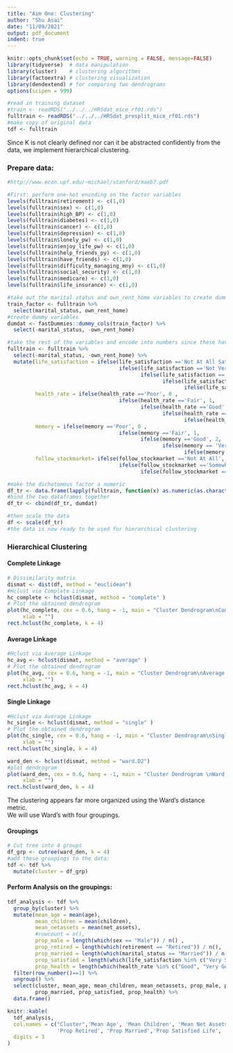 ```yaml
---
title: "Aim One: Clustering"
author: "Shu Asai"
date: "11/09/2021"
output: pdf_document
indent: true
---
```


```r
knitr::opts_chunk$set(echo = TRUE, warning = FALSE, message=FALSE)
library(tidyverse)  # data manipulation
library(cluster)    # clustering algorithms
library(factoextra) # clustering visualization
library(dendextend) # for comparing two dendrograms
options(scipen = 999)
```

```r
#read in training dataset
#train <- readRDS("../../../HRSdat_mice_rf01.rds")
fulltrain <- readRDS("../../../HRSdat_presplit_mice_rf01.rds")
#make copy of original data
tdf <- fulltrain
```

Since K is not clearly defined nor can it be abstracted confidently from the data, we implement hierarchical clustering.  

### Prepare data:  
```r
#http://www.econ.upf.edu/~michael/stanford/maeb7.pdf

#First: perform one-hot encoding on the factor variables
levels(fulltrain$retirement) <- c(1,0)
levels(fulltrain$sex) <- c(1,0)
levels(fulltrain$high_BP) <- c(1,0)
levels(fulltrain$diabetes) <- c(1,0)
levels(fulltrain$cancer) <- c(1,0)
levels(fulltrain$depression) <- c(1,0)
levels(fulltrain$lonely_pw) <- c(1,0)
levels(fulltrain$enjoy_life_pw) <- c(1,0)
levels(fulltrain$help_friends_py) <- c(1,0)
levels(fulltrain$have_friends) <- c(1,0)
levels(fulltrain$difficulty_managing_mny) <- c(1,0)
levels(fulltrain$social_security) <- c(1,0)
levels(fulltrain$medicare) <- c(1,0)
levels(fulltrain$life_insurance) <- c(1,0)

#take out the marital status and own_rent_home variables to create dummy variables
train_factor <- fulltrain %>% 
  select(marital_status, own_rent_home)
#create dummy variables
dumdat <- fastDummies::dummy_cols(train_factor) %>% 
  select(-marital_status, -own_rent_home)

#take the rest of the variables and encode into numbers since these have natural ordering
fulltrain <- fulltrain %>% 
  select(-marital_status, -own_rent_home) %>% 
  mutate(life_satisfaction = ifelse(life_satisfaction =='Not At All Satisfied', 0 ,
                                    ifelse(life_satisfaction =='Not Very Satisfied', 1, 
                                           ifelse(life_satisfaction =='Somewhat Satisfied', 2, 
                                                  ifelse(life_satisfaction == 'Very Satisfied', 3, 
                                                         ifelse(life_satisfaction =='Completely Satisfied', 4, NA))))), 
         health_rate = ifelse(health_rate =='Poor', 0 ,
                                    ifelse(health_rate =='Fair', 1, 
                                           ifelse(health_rate =='Good', 2, 
                                                  ifelse(health_rate == 'Very Good', 3, 
                                                         ifelse(health_rate =='Excellent', 4, NA))))), 
         memory = ifelse(memory =='Poor', 0 ,
                                    ifelse(memory =='Fair', 1, 
                                           ifelse(memory =='Good', 2, 
                                                  ifelse(memory == 'Very Good', 3, 
                                                         ifelse(memory =='Excellent', 4, NA))))), 
         follow_stockmarket= ifelse(follow_stockmarket =='Not At All', 0 ,
                                    ifelse(follow_stockmarket =='Somewhat Closely', 1, 
                                           ifelse(follow_stockmarket =='Very Closely', 2, NA)))) 

#make the dichotomous factor a numeric 
df_tr <- data.frame(lapply(fulltrain, function(x) as.numeric(as.character(x))))
#bind the two dataframes together
df_tr <- cbind(df_tr, dumdat)

#then scale the data
df <- scale(df_tr)
#the data is now ready to be used for hierarchical clustering
```




### Hierarchical Clustering
  
#### Complete Linkage  
```r
# Dissimilarity matrix
dismat <- dist(df, method = "euclidean")
#Hclust via Complete Linkage
hc_complete <- hclust(dismat, method = "complete" )
# Plot the obtained dendrogram
plot(hc_complete, cex = 0.6, hang = -1, main = "Cluster Dendrogram\nComplete Euclidean",
     xlab = "")
rect.hclust(hc_complete, k = 4)
```

#### Average Linkage  
  
```r
#Hclust via Average Linkage
hc_avg <- hclust(dismat, method = "average" )
# Plot the obtained dendrogram
plot(hc_avg, cex = 0.6, hang = -1, main = "Cluster Dendrogram\nAverage Euclidean",
     xlab = "")
rect.hclust(hc_avg, k = 4)
```


#### Single Linkage  
  
```r
#Hclust via Average Linkage
hc_single <- hclust(dismat, method = "single" )
# Plot the obtained dendrogram
plot(hc_single, cex = 0.6, hang = -1, main = "Cluster Dendrogram\nSingle Euclidean",
     xlab = "")
rect.hclust(hc_single, k = 4)
```


```r
ward_den <- hclust(dismat, method = "ward.D2")
#plot dendrogram 
plot(ward_den, cex = 0.6, hang = -1, main = "Cluster Dendrogram \nWard's k=4",
     xlab = "")
rect.hclust(ward_den, k = 4)
```



The clustering appears far more organized using the Ward's distance metric.  
We will use Ward's with four groupings.  

#### Groupings   
```r
# Cut tree into 4 groups
df_grp <- cutree(ward_den, k = 4)
#add these groupings to the data: 
tdf <- tdf %>% 
  mutate(cluster = df_grp)
```

#### Perform Analysis on the groupings:  
```r
tdf_analysis <- tdf %>% 
  group_by(cluster) %>%
  mutate(mean_age = mean(age), 
         mean_children = mean(children), 
         mean_netassets = mean(net_assets), 
         #rowcount = n(),
         prop_male = length(which(sex == "Male")) / n() , 
         prop_retired = length(which(retirement == "Retired")) / n(),
         prop_married = length(which(marital_status == "Married")) / n(),
         prop_satisfied = length(which(life_satisfaction %in% c("Very Satisfied", "Completely Satisfied"))) / n(),
         prop_health = length(which(health_rate %in% c("Good", "Very Good", "Excellent"))) / n()) %>%
  filter(row_number()==1) %>% 
  ungroup() %>% 
  select(cluster, mean_age, mean_children, mean_netassets, prop_male, prop_retired, 
         prop_married, prop_satisfied, prop_health) %>% 
  data.frame()

knitr::kable(
  tdf_analysis,
  col.names = c("Cluster",'Mean Age', 'Mean Children', 'Mean Net Assets', 'Prop Male',
                'Prop Retired', 'Prop Married','Prop Satisfied Life', 'Prop Good Health'),
  digits = 3
)
``` 

